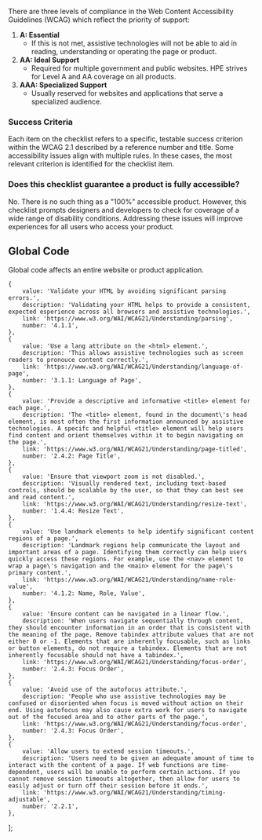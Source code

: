 
There are three levels of compliance in the Web Content Accessibility Guidelines (WCAG) which reflect the priority of support:

1. **A: Essential**
    - If this is not met, assistive technologies will not be able to aid in reading, understanding or operating the page or product.
2. **AA: Ideal Support**
    - Required for multiple government and public websites. HPE strives for Level A and AA coverage on all products.
3. **AAA: Specialized Support**
    - Usually reserved for websites and applications that serve a specialized audience.

### Success Criteria

Each item on the checklist refers to a specific, testable success criterion within the WCAG 2.1 described by a reference number and title. Some accessibility issues align with multiple rules. In these cases, the most relevant criterion is identified for the checklist item.

### Does this checklist guarantee a product is fully accessible?

No. There is no such thing as a "100%" accessible product. However, this checklist prompts designers and developers to check for coverage of a wide range of disability conditions. Addressing these issues will improve experiences for all users who access your product.

## Global Code

Global code affects an entire website or product application.

    {
        value: 'Validate your HTML by avoiding significant parsing errors.',
        description: 'Validating your HTML helps to provide a consistent, expected esperience across all browsers and assistive technologies.',
        link: 'https://www.w3.org/WAI/WCAG21/Understanding/parsing',
        number: '4.1.1',
    },
    {
        value: 'Use a lang attribute on the <html> element.',
        description: 'This allows assistive technologies such as screen readers to pronouce content correctly.',
        link: 'https://www.w3.org/WAI/WCAG21/Understanding/language-of-page',
        number: '3.1.1: Language of Page',
    },
    {
        value: 'Provide a descriptive and informative <title> element for each page.',
        description: 'The <title> element, found in the document\'s head element, is most often the first information announced by assistive technologies. A specifc and helpful <title> element will help users find content and orient themselves within it to begin navigating on the page.',
        link: 'https://www.w3.org/WAI/WCAG21/Understanding/page-titled',
        number: '2.4.2: Page Title',
    },
    {
        value: 'Ensure that viewport zoom is not disabled.',
        description: 'Visually rendered text, including text-based controls, should be scalable by the user, so that they can best see and read content.',
        link: 'https://www.w3.org/WAI/WCAG21/Understanding/resize-text',
        number: '1.4.4: Resize Text',
    },
    {
        value: 'Use landmark elements to help identify significant content regions of a page.',
        description: 'Landmark regions help communicate the layout and important areas of a page. Identifying them correctly can help users quickly access these regions. For example, use the <nav> element to wrap a page\'s navigation and the <main> element for the page\'s primary content.',
        link: 'https://www.w3.org/WAI/WCAG21/Understanding/name-role-value',
        number: '4.1.2: Name, Role, Value',
    },
    {
        value: 'Ensure content can be navigated in a linear flow.',
        description: 'When users navigate sequentially through content, they should encounter information in an order that is consistent with the meaning of the page. Remove tabindex attribute values that are not either 0 or -1. Elements that are inherently focusable, such as links or button elements, do not require a tabindex. Elements that are not inherently focusable should not have a tabindex.',
        link: 'https://www.w3.org/WAI/WCAG21/Understanding/focus-order',
        number: '2.4.3: Focus Order',
    },
    {
        value: 'Avoid use of the autofocus attribute.',
        description: 'People who use assistive technologies may be confused or disoriented when focus is moved without action on their end. Using autofocus may also cause extra work for users to navigate out of the focused area and to other parts of the page.',
        link: 'https://www.w3.org/WAI/WCAG21/Understanding/focus-order',
        number: '2.4.3: Focus Order',
    },
    {
        value: 'Allow users to extend session timeouts.',
        description: 'Users need to be given an adequate amount of time to interact with the content of a page. If web functions are time-dependent, users will be unable to perform certain actions. If you cannot remove session timeouts altogether, then allow for users to easily adjust or turn off their session before it ends.',
        link: 'https://www.w3.org/WAI/WCAG21/Understanding/timing-adjustable',
        number: '2.2.1',
    },
];

<Checklist optionsObjects={globalCodeOptionsObjects} />
